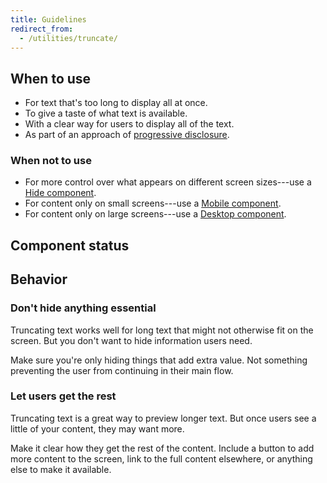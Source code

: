 ```yaml
---
title: Guidelines
redirect_from:
  - /utilities/truncate/
---
```


<ReactExample exampleId="Truncate-default" minHeight={200} />

## When to use

- For text that's too long to display all at once.
- To give a taste of what text is available.
- With a clear way for users to display all of the text.
- As part of an approach of [progressive disclosure](/design-patterns/progressive-disclosure/).

### When not to use

- For more control over what appears on different screen sizes---use a
  [Hide component](/components/responsive/hide/).
- For content only on small screens---use a [Mobile component](/components/responsive/mobile/).
- For content only on large screens---use a [Desktop component](/components/responsive/desktop/).

## Component status

<ComponentStatus component="Truncate" />

## Behavior

### Don't hide anything essential

Truncating text works well for long text that might not otherwise fit on the screen.
But you don't want to hide information users need.

Make sure you're only hiding things that add extra value.
Not something preventing the user from continuing in their main flow.

### Let users get the rest

Truncating text is a great way to preview longer text.
But once users see a little of your content, they may want more.

Make it clear how they get the rest of the content.
Include a button to add more content to the screen,
link to the full content elsewhere, or anything else to make it available.
